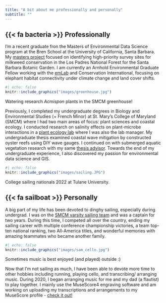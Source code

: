 ```yaml
---
title: "A bit about me professionally and personally"
subtitle: ""
---
```


## {{< fa bacteria >}} Professionally

I'm a recent graduate fron the Masters of Environmental Data Science program at the Bren School at the University of California, Santa Barbara. My [masters project](https://bren.ucsb.edu/projects/identifying-priority-survey-sites-early-season-milkweed-conservation) focused on identifying high-priority survey sites for milkweed conservation in the Los Padres National Forest for the Santa Barbara Botanic Garden. I am currently an Arnhold Environmental Graduate Fellow working with the [emLab](https://emlab.ucsb.edu/) and Conservation International, focusing on elephant habitat connectivity under climate change and land cover shifts. 

:::{.column-margin}
```r
#| echo: false
knitr::include_graphics("images/greenhouse.jpg")
```
::: {.extra-small-text .dark-gray-text .topbr}
Watering research *Acmispon* plants in the SMCM greenhouse!
:::
:::

Previously, I completed my undergraduate degrees in Biology and Environmental Studies (+ French Minor) at St. Mary's College of Maryland (SMCM) where I had two main areas of focus: plant sciences and coastal ecology. I conducted research on salinity effects on plant-microbe interactions in a [plant ecology lab](https://ltorresmartinez.com/) where I was also the lab manager. My undergraduate thesis examined coastal wave mitigation by constructed oyster reefs using DIY wave gauges. I continued on with submerged aquatic vegetation research with my same [thesis advisor](https://gurbisz-coastal-ecology.netlify.app/). Towards the end of my undergraduate experience, I also discovered my passion for environmental data science and GIS. 

:::{.column-margin}
```r
#| echo: false
knitr::include_graphics("images/sailing.JPG")
```
::: {.extra-small-text .dark-gray-text .topbr}
College sailing nationals 2022 at Tulane University. 
:::
:::

## {{< fa sailboat >}} Personally

A big part of my life has been devoted to dinghy sailing, especially during undergrad. I was on the [SMCM varsity sailing team](https://smcmathletics.com/sports/sailing/roster/sam-muir/6316) and was a captain for two years. During this time, I competed all over the country, ending my sailing career with multiple conference championship victories, a team top-ten national ranking, two All-America titles, and wonderful memories with amazing teammates who became another family. 

:::{.column-margin}
```r
#| echo: false
knitr::include_graphics("images/sam_cello.jpg")
```
::: {.extra-small-text .dark-gray-text .topbr}
Sometimes music is best enjoyed (and played) outside :) 
:::
:::

Now that I'm not sailing as much, I have been able to devote more time to other hobbies including running, playing cello, and transcribing/ arranging music. During 2020, I began arranging music for me and my dad (a flautist) to play together. I mainly use the MuseScore4 engraving software and am working on uploading my transcriptions and arrangements to my MuseScore profile - [check it out!](https://musescore.com/user/29095840) 

